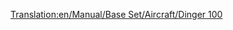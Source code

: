 [[Translation:en/Manual/Base Set/Aircraft/Dinger 100]]

{{fr/Manual/Base Set/Aircraft/Avion|Nom=Dinger 100
|Coût=34 863 (69 726)
|Vitesse=947 km/h (592 MPH)
|Entretien=4 078 (8 156)
|Conception=1986
|Vie=20
|Capacité=85 passagers & 10 sacs de courrier
|Description=Avion de ligne standard, cet avion rapide fonctionnera sur de petits aéroports et sur des aéroports de navette.
|Réalité=[https://www.wikipedia.org/wiki/fr:Fokker F100 Fokker 100]
}}